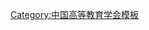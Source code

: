 {{Navbox
| name   = 中国高等教育学会第七届理事会
| title  = [[中国高等教育学会]]第七届理事会
| above  = 2017年7月－
| bodyclass = hlist
| group1 = 会长
| list1  = [[杜玉波]]
| group2 = 副会长
| list2  = 
* [[林蕙青]]
* [[郝平 (官员)|郝　平]]
* [[邱勇|邱　勇]]
* [[刘伟 (1957年1月)|刘　伟]]
* [[刘川生]]
* [[魏大鹏]]
* [[姜斯宪]]
* [[许宁生]]
* [[李元元]]
* [[王树国]]
* [[韩进|韩　进]]
* [[陈骏|陈　骏]]
* [[吴朝晖]]
* [[罗俊 (物理学家)|罗　俊]]
* [[张炜 (1957年)|张　炜]]
* [[刘炯天]]
* [[周旭勇]]
* [[管培俊]]
* [[张大良]]
* [[姜恩来]]
| group3 = 秘书长
| list3  = [[姜恩来]]（兼）
| group4 = 副秘书长
| list4  = 
* [[王小梅]]
* [[郝清杰]]
| group5 = 常务理事
| list5  = 
* [[丁晓昌]]
* [[丁雪梅]]
* [[于鸿君]]
* [[卫建国]]
* [[马涛|马　涛]]
* [[马建辉]]
* [[王小梅]]
* [[王亚杰]]
* [[王守福]]
* [[王其东]]
* [[王卓君]]
* [[王果胜]]
* [[王建国 (1959年)|王建国]]
* [[王春秀]]
* [[王树国]]
* [[王保平]]
* [[王晓燕]]
* [[王家臣]]
* [[王维民]]
* [[王焰新]]
* [[云国宏]]
* [[计卫舸]]
* [[石鹏建]]
* [[卢国慧]]
* [[卢春生]]
* [[卢晓中]]
* [[叶之红]]
* [[叶仁荪]]
* [[印杰|印　杰]]
* [[包信和]]
* [[朱拓|朱　拓]]
* [[朱泓|朱　泓]]
* [[邬大光]]
* [[刘伟 (1957年1月)|刘　伟]]
* [[刘欣|刘　欣]]
* [[刘波 (1967年)|刘　波]]
* [[刘斌|刘　斌]]
* [[刘嘉|刘　嘉]]
* [[刘大锰]]
* [[刘川生]]
* [[刘仲奎]]
* [[刘国瑞]]
* [[刘京辉]]
* [[刘建军]]
* [[刘炯天]]
* [[刘晓君]]
* [[刘益春]]
* [[刘黎莉]]
* [[江嵩|江　嵩]]
* [[许宁生]]
* [[严欣平]]
* [[苏雨恒]]
* [[杜卫|杜　卫]]
* [[杜玉波]]
* [[杜向民]]
* [[李平|李　平]]
* [[李安|李　安]]
* [[李元元]]
* [[李北群]]
* [[李宇明]]
* [[李志民]]
* [[李茂国]]
* [[李和章]]
* [[李家新]]
* [[李福奇]]
* [[杨林|杨　林]]
* [[杨松|杨　松]]
* [[杨祥|杨　祥]]
* [[杨发玉]]
* [[杨伟嘉]]
* [[杨孝堂]]
* [[杨宝峰]]
* [[肖瑞峰]]
* [[吴玫|吴　玫]]
* [[吴井泉]]
* [[吴林志]]
* [[吴朝晖]]
* [[别敦荣]]
* [[邱勇|邱　勇]]
* [[何洁|何　洁]]
* [[何建国]]
* [[余先亭]]
* [[余建星]]
* [[邹放鸣]]
* [[沈壮海]]
* [[沈胜强]]
* [[宋争辉]]
* [[宋改敏]]
* [[张炜 (1957年)|张　炜]]
* [[张士强]]
* [[张大良]]
* [[张民选]]
* [[张同道]]
* [[张兴会]]
* [[张进江]]
* [[张男星]]
* [[张应强]]
* [[张改平]]
* [[张俊宗]]
* [[张祖江]]
* [[张爱林]]
* [[张惠元]]
* [[张斌贤]]
* [[陆国栋]]
* [[陈岳|陈　岳]]
* [[陈浩|陈　浩]]
* [[陈骏|陈　骏]]
* [[陈志平]]
* [[范文曜]]
* [[林金辉]]
* [[林蕙青]]
* [[罗俊 (物理学家)|罗　俊]]
* [[金秋萍]]
* [[周静|周　静]]
* [[周燕|周　燕]]
* [[周创兵]]
* [[周旭勇]]
* [[周作宇]]
* [[周建松]]
* [[周爱军]]
* [[周浩波]]
* [[郑国民]]
* [[郑孟状]]
* [[赵洪|赵　洪]]
* [[赵铁|赵　铁]]
* [[赵作斌]]
* [[赵凌云]]
* [[赵跃宇]]
* [[赵嘉麒]]
* [[郝平 (官员)|郝　平]]
* [[郝立新]]
* [[郝清杰]]
* [[胡旭阳]]
* [[胡建华]]
* [[胡保利]]
* [[种连荣]]
* [[侯长林]]
* [[俞红贤]]
* [[施建军]]
* [[姜胜耀]]
* [[姜恩来]]
* [[姜斯宪]]
* [[娄源功]]
* [[姚喜双]]
* [[骆腾|骆　腾]]
* [[骆清铭]]
* [[秦和|秦　和]]
* [[袁靖宇]]
* [[贾巍巍]]
* [[夏东伟]]
* [[夏建国]]
* [[夏晓虹]]
* [[钱晓芳]]
* [[殷杰|殷　杰]]
* [[高钢|高　钢]]
* [[郭军|郭　军]]
* [[郭立宏]]
* [[唐小我]]
* [[唐国华]]
* [[黄钢|黄　钢]]
* [[梅国平]]
* [[曹卫东]]
* [[曹国永]]
* [[阎光才]]
* [[梁福成]]
* [[彭龙|彭　龙]]
* [[葛建中]]
* [[葛继平]]
* [[董云川]]
* [[蒋昌忠]]
* [[蒋葛夫]]
* [[韩进|韩　进]]
* [[韩景阳]]
* [[程桦|程　桦]]
* [[普布次仁]]
* [[游睿山]]
* [[谢辉|谢　辉]]
* [[靳玉乐]]
* [[楼旭庆]]
* [[满达|满　达]]
* [[蔡先金]]
* [[管培俊]]
* [[廖永安 (1972年)|廖永安]]
* [[谭基虎]]
* [[翟海魂]]
* [[黎大志]]
* [[滕祥东]]
* [[潘保田]]
* [[薛智|薛　智]]
* [[魏大鹏]]
| group6 = 
| list6  = 
}}<noinclude>
{{collapsible option}}
[[Category:中国高等教育学会模板]]
</noinclude>